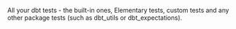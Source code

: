 <Accordion title="Which tests can I see on Elementary report?">

All your dbt tests - the built-in ones, Elementary tests, custom tests and any other package tests (such as dbt_utils or dbt_expectations).

</Accordion>
